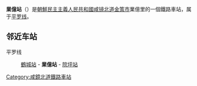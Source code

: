 {{unreferenced|time=2015-02-08T14:14:17+00:00}}
{{朝鮮半島車站資訊
|公司色 = blue
|文字色 = 
|站名 = 業億站
|圖片 = 
|pxl = 
|圖片說明 =
|前一站 = [[松上站|松上]]
|前一站距離 = 7.4
|後一站距離 = 5.9
|後一站 = [[院坪站|院坪]]
|所屬路線 = [[平罗线|平罗线]]
|距離 = 565.4
|起點站 = [[平壤站|平壤]]
|諺文 = 업억역
|朝鮮漢字 = 業億驛
|文觀部式 = Eobeok-yeok
|馬-賴式 = Ŏbŏk-yŏk
|副站名 = 
|車站編號 = 
|停站路線數 = 
|所屬公司 = [[朝鮮民主主義人民共和國鐵道省|朝鮮民主主義人民共和國鐵道省]]
|所在地 =[[咸镜北道|咸镜北道]][[金策市|金策市]]業億里
|車站構造 = 地面车站
|月台配置 = 
|啟用年月日 =
|廢站年月日 = 
|上下車人次 = 
|統計年度 = 
|轉車 = 
|備註 = 
|全寬備註 = 
}}

'''業億站'''（{{lang-ko|업억역}}）是[[朝鮮民主主義人民共和國|朝鮮民主主義人民共和國]][[咸镜北道|咸镜北道]][[金策市|金策市]]業億里的一個鐵路車站，属于[[平罗线|平罗线]]。

==邻近车站==
平罗线
:[[鶴城站_(咸鏡北道)|鶴城站]] - '''業億站''' - [[院坪站|院坪站]]

{{朝鲜铁路小作品}}

{{平罗线}}

[[Category:咸鏡北道鐵路車站|Category:咸鏡北道鐵路車站]]